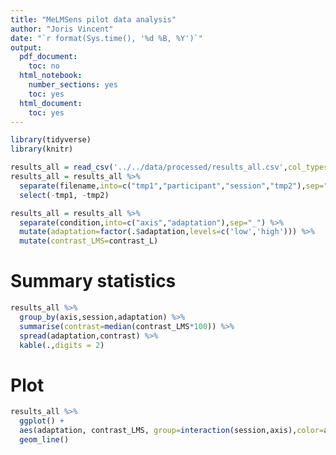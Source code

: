 ```yaml
---
title: "MeLMSens pilot data analysis"
author: "Joris Vincent"
date: "`r format(Sys.time(), '%d %B, %Y')`"
output:
  pdf_document:
    toc: no
  html_notebook:
    number_sections: yes
    toc: yes
  html_document:
    toc: yes
---
```

```r
library(tidyverse)
library(knitr)
```
```r
results_all = read_csv('../../data/processed/results_all.csv',col_types=cols())
results_all = results_all %>%
  separate(filename,into=c("tmp1","participant","session","tmp2"),sep="-") %>%
  select(-tmp1, -tmp2)

results_all = results_all %>%
  separate(condition,into=c("axis","adaptation"),sep="_") %>%
  mutate(adaptation=factor(.$adaptation,levels=c('low','high'))) %>%
  mutate(contrast_LMS=contrast_L)
```

# Summary statistics
```r
results_all %>%
  group_by(axis,session,adaptation) %>%
  summarise(contrast=median(contrast_LMS*100)) %>%
  spread(adaptation,contrast) %>%
  kable(.,digits = 2)
```

# Plot
```r
results_all %>%
  ggplot() +
  aes(adaptation, contrast_LMS, group=interaction(session,axis),color=axis) +
  geom_line()
```
